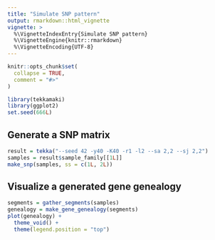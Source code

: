 ```yaml
---
title: "Simulate SNP pattern"
output: rmarkdown::html_vignette
vignette: >
  %\VignetteIndexEntry{Simulate SNP pattern}
  %\VignetteEngine{knitr::rmarkdown}
  %\VignetteEncoding{UTF-8}
---
```


```r
knitr::opts_chunk$set(
  collapse = TRUE,
  comment = "#>"
)
```

```r
library(tekkamaki)
library(ggplot2)
set.seed(666L)
```

## Generate a SNP matrix

```r
result = tekka("--seed 42 -y40 -K40 -r1 -l2 --sa 2,2 --sj 2,2")
samples = result$sample_family[[1L]]
make_snp(samples, ss = c(1L, 2L))
```

## Visualize a generated gene genealogy

```r
segments = gather_segments(samples)
genealogy = make_gene_genealogy(segments)
plot(genealogy) +
  theme_void() +
  theme(legend.position = "top")
```
